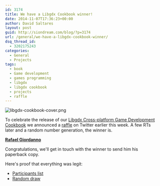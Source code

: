 ```yaml
---
id: 3174
title: We have a Libgdx Cookbook winner!
date: 2014-11-07T17:36:23+00:00
author: David Saltares
layout: post
guid: http://siondream.com/blog/?p=3174
url: /general/we-have-a-libgdx-cookbook-winner/
dsq_thread_id:
  - 3202175243
categories:
  - General
  - Projects
tags:
  - book
  - Game development
  - games programming
  - libgdx
  - libgdx cookbook
  - projects
  - raffle
---
```

![libgdx-cookbook-cover.png](/img/libgdx-cookbook-cover.png)

To celebrate the release of our [Libgdx Cross-platform Game Development Cookbook](https://www.packtpub.com/game-development/libgdx-cross-platform-game-development-cookbook) we announced a [raffle](/projects/get-a-free-libgdx-cookbook/) on Twitter earlier this week. A few RTs later and a random number generation, the winner is.

**[Rafael Giordanno](https://twitter.com/rafaelgiordanno)**

Congratulations, we'll get in touch with the winner to send him his paperback copy.

Here's proof that everything was legit:

  * [Participants list](/docs/raffle-participant-list.png)
  * [Random draw](/docs/raffle-random-draw.png)